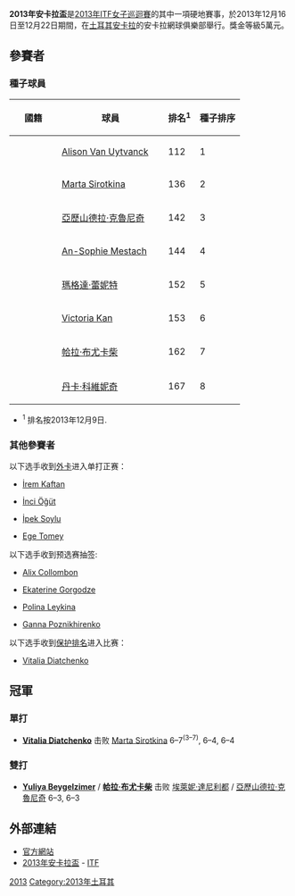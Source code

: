 {{Infobox tennis event|2013|安卡拉盃|
| date     = 2013年12月16日–12月22日
| edition  = 第三届
| surface  = 硬地 /  室內 
| location = [[土耳其|土耳其]][[安卡拉|安卡拉]]
| champs   = {{flagicon|RUS}} [[Vitalia_Diatchenko|Vitalia Diatchenko]]
| champd   = {{flagicon|UKR}} [[Yuliya_Beygelzimer|Yuliya Beygelzimer]] / {{flagicon|TUR}} [[Çağla_Büyükakçay|Çağla Büyükakçay]]
}}
'''2013年安卡拉盃'''是[[2013年ITF女子巡迴賽|2013年ITF女子巡迴賽]]的其中一項硬地賽事，於2013年12月16日至12月22日期間，在[[土耳其|土耳其]][[安卡拉|安卡拉]]的安卡拉網球俱樂部舉行。獎金等級5萬元。 

== 參賽者 ==
=== 種子球員 ===
{|class="sortable wikitable"
|-
! width="70"| 國籍
! width="175"| 球員
! 排名<sup>1</sup> 
! 種子排序
|-
|{{flag|BEL}}
|[[Alison_Van_Uytvanck|Alison Van Uytvanck]]
|112
|1
|-
|{{flag|RUS}}
|[[Marta_Sirotkina|Marta Sirotkina]]
|136
|2
|-
|{{flag|SRB}}
|[[亞歷山德拉·克魯尼奇|亞歷山德拉·克魯尼奇]]
|142
|3
|-
|{{flag|BEL}}
|[[An-Sophie_Mestach|An-Sophie Mestach]]
|144
|4
|-
|{{flag|POL}}
|[[瑪格達·蕾妮特|瑪格達·蕾妮特]]
|152
|5
|-
|{{flag|RUS}}
|[[Victoria_Kan|Victoria Kan]]
|153
|6
|-
|{{flag|TUR}}
|[[帢拉·布尤卡柴|帢拉·布尤卡柴]]
|162
|7
|-
|{{flag|MNE}}
|[[丹卡·科維妮奇|丹卡·科維妮奇]]
|167
|8
|}
* <sup>1</sup> 排名按2013年12月9日.

=== 其他參賽者 ===
以下选手收到[[外卡|外卡]]进入单打正赛：
* {{flagicon|TUR}} [[İrem_Kaftan|İrem Kaftan]]
* {{flagicon|TUR}} [[İnci_Öğüt|İnci Öğüt]]
* {{flagicon|TUR}} [[İpek_Soylu|İpek Soylu]]
* {{flagicon|TUR}} [[Ege_Tomey|Ege Tomey]]

以下选手收到预选赛抽签:
* {{flagicon|FRA}} [[Alix_Collombon|Alix Collombon]]
* {{flagicon|GEO}} [[Ekaterine_Gorgodze|Ekaterine Gorgodze]]
* {{flagicon|RUS}} [[Polina_Leykina|Polina Leykina]]
* {{flagicon|UKR}} [[Ganna_Poznikhirenko|Ganna Poznikhirenko]]

以下选手收到[[保护排名|保护排名]]进入比赛：
* {{flagicon|RUS}} [[Vitalia_Diatchenko|Vitalia Diatchenko]]

== 冠軍 ==
=== 單打 ===
* {{flagicon|RUS}} '''[[Vitalia_Diatchenko|Vitalia Diatchenko]]''' 击败 {{flagicon|RUS}} [[Marta_Sirotkina|Marta Sirotkina]] 6–7<sup>(3–7)</sup>, 6–4, 6–4

=== 雙打 ===
* {{flagicon|UKR}} '''[[Yuliya_Beygelzimer|Yuliya Beygelzimer]]''' / {{flagicon|TUR}} '''[[帢拉·布尤卡柴|帢拉·布尤卡柴]]''' 击败 {{flagicon|GRE}} [[埃萊妮·達尼利都|埃萊妮·達尼利都]] / {{flagicon|SRB}} [[亞歷山德拉·克魯尼奇|亞歷山德拉·克魯尼奇]] 6–3, 6–3

== 外部連結 ==
* [http://www.atk.org.tr/ 官方網站]{{Wayback|url=http://www.atk.org.tr/ |date=20080723200100 }}
* [http://www.itftennis.com/procircuit/tournaments/women's-tournament/info.aspx?tournamentid=1100030606 2013年安卡拉盃]{{Wayback|url=http://www.itftennis.com/procircuit/tournaments/women's-tournament/info.aspx?tournamentid=1100030606 |date=20200203152030 }} - [[國際網球總會|ITF]]

{{安卡拉盃}}

{{DEFAULTSORT:2013 Ankara Cup}}
[[Category:安卡拉盃|2013]]
[[Category:2013年土耳其|Category:2013年土耳其]]